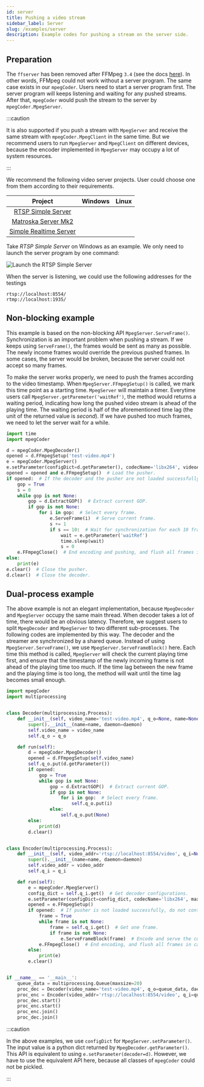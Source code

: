 ```yaml
---
id: server
title: Pushing a video stream
sidebar_label: Server
slug: /examples/server
description: Example codes for pushing a stream on the server side.
---
```




## Preparation

The `ffserver` has been removed after FFMpeg `3.4` (see the docs [here<IconExternalLink/>][link-ffserver]). In other words, FFMpeg could not work without a server program. The same case exists in our `mpegCoder`. Users need to start a server program first. The server program will keeps listening and waiting for any pushed streams. After that, `mpegCoder` would push the stream to the server by `mpegCoder.MpegServer`.

:::caution

It is also supported if you push a stream with `MpegServer` and receive the same stream with `mpegCoder.MpegClient` in the same time. But we recommend users to run `MpegServer` and `MpegClient` on different devices, because the encoder implemented in `MpegServer` may occupy a lot of system resources.

:::

We recommend the following video server projects. User could choose one from them according to their requirements.

| Project | Windows | Linux |
| :-----: | :-----: | :-----: |
| [RTSP Simple Server<IconExternalLink/>][git-rtsp-simple-server] | <InlineIcon icon={vsiCheckIcon}/> | <InlineIcon icon={vsiCheckIcon}/> |
| [Matroska Server Mk2<IconExternalLink/>][git-mkvserver_mk2] | <InlineIcon icon={vsiCloseIcon}/> | <InlineIcon icon={vsiCheckIcon}/> |
| [Simple Realtime Server<IconExternalLink/>][git-srs] | <InlineIcon icon={vsiCloseIcon}/> | <InlineIcon icon={vsiCheckIcon}/> |

Take *RTSP Simple Server* on Windows as an example. We only need to launch the server program by one command:

<p>
  <img
    style={{'maxWidth': '800px', 'width': '100%'}}
    src={ServerImg} alt="Launch the RTSP Simple Server"
  />
</p>

When the server is listening, we could use the following addresses for the testings

```shell
rtsp://localhost:8554/
rtmp://localhost:1935/
```

## Non-blocking example

This example is based on the non-blocking API `MpegServer.ServeFrame()`. Synchronization is an important problem when pushing a stream. If we keeps using `ServeFrame()`, the frames would be sent as many as possible. The newly income frames would override the previous pushed frames. In some cases, the server would be broken, because the server could not accept so many frames.

To make the server works properly, we need to push the frames according to the video timestamp. When `MpegServer.FFmpegSetup()` is called, we mark this time point as a starting time. `MpegServer` will maintain a timer. Everytime users call `MpegServer.getParemeter('waitRef')`, the method would returns a waiting period, indicating how long the pushed video stream is ahead of the playing time. The waiting period is half of the aforementioned time lag (the unit of the returned value is *second*). If we have pushed too much frames, we need to let the server wait for a while.

```python {16,19-20} title="server-non-blocking.py"
import time
import mpegCoder

d = mpegCoder.MpegDecoder()
opened = d.FFmpegSetup('test-video.mp4')
e = mpegCoder.MpegServer()
e.setParameter(configDict=d.getParameter(), codecName='libx264', videoAddress='rtsp://localhost:8554/video')  # inherit most of parameters from the decoder.
opened = opened and e.FFmpegSetup()  # Load the pusher.
if opened:  # If the decoder and the pusher are not loaded successfully, do not continue.
    gop = True
    s = 0
    while gop is not None:
        gop = d.ExtractGOP()  # Extract current GOP.
        if gop is not None:
            for i in gop:  # Select every frame.
                e.ServeFrame(i)  # Serve current frame.
                s += 1
                if s == 10:  # Wait for synchronization for each 10 frames.
                    wait = e.getParameter('waitRef')
                    time.sleep(wait)
                    s = 0
    e.FFmpegClose()  # End encoding and pushing, and flush all frames in cache.
else:
    print(e)
e.clear()  # Close the pusher.
d.clear()  # Close the decoder.
```

## Dual-process example

The above example is not an elegant implementation, because `MpegDecoder` and `MpegServer` occupy the same main thread. When decoder takes a lot of time, there would be an obvious latency. Therefore, we suggest users to split `MpegDecoder` and `MpegServer` to two different sub-processes. The following codes are implemented by this way. The decoder and the streamer are synchronized by a shared queue. Instead of using `MpegServer.ServeFrame()`, we use `MpegServer.ServeFrameBlock()` here. Each time this method is called, `MpegServer` will check the current playing time first, and ensure that the timestamp of the newly incoming frame is not ahead of the playing time too much. If the time lag between the new frame and the playing time is too long, the method will wait until the time lag becomes small enough.

```python {14,21,23,37,43,45} title="server-dual-procs.py"
import mpegCoder
import multiprocessing


class Decoder(multiprocessing.Process):
    def __init__(self, video_name='test-video.mp4', q_o=None, name=None, daemon=None):
        super().__init__(name=name, daemon=daemon)
        self.video_name = video_name
        self.q_o = q_o

    def run(self):
        d = mpegCoder.MpegDecoder()
        opened = d.FFmpegSetup(self.video_name)
        self.q_o.put(d.getParameter())
        if opened:
            gop = True
            while gop is not None:
                gop = d.ExtractGOP()  # Extract current GOP.
                if gop is not None:
                    for i in gop:  # Select every frame.
                        self.q_o.put(i)
                else:
                    self.q_o.put(None)
        else:
            print(d)
        d.clear()


class Encoder(multiprocessing.Process):
    def __init__(self, video_addr='rtsp://localhost:8554/video', q_i=None, name=None, daemon=None):
        super().__init__(name=name, daemon=daemon)
        self.video_addr = video_addr
        self.q_i = q_i

    def run(self):
        e = mpegCoder.MpegServer()
        config_dict = self.q_i.get()  # Get decoder configurations.
        e.setParameter(configDict=config_dict, codecName='libx264', maxBframe=16, videoAddress=self.video_addr)
        opened = e.FFmpegSetup()
        if opened:  # If pusher is not loaded successfully, do not continue.
            frame = True
            while frame is not None:
                frame = self.q_i.get()  # Get one frame.
                if frame is not None:
                    e.ServeFrameBlock(frame)  # Encode and serve the current frame.
            e.FFmpegClose()  # End encoding, and flush all frames in cache.
        else:
            print(e)
        e.clear()


if __name__ == '__main__':
    queue_data = multiprocessing.Queue(maxsize=20)
    proc_dec = Decoder(video_name='test-video.mp4', q_o=queue_data, daemon=True)
    proc_enc = Encoder(video_addr='rtsp://localhost:8554/video', q_i=queue_data, daemon=True)
    proc_dec.start()
    proc_enc.start()
    proc_enc.join()
    proc_dec.join()
```

:::caution

In the above examples, we use `configDict` for `MpegServer.setParameter()`. The input value is a python dict returned by `MpegDecoder.getParameter()`. This API is equivalent to using `e.setParameter(decoder=d)`. However, we have to use the equivalent API here, because all classes of `mpegCoder` could not be pickled.

:::

[link-ffserver]:https://trac.ffmpeg.org/wiki/ffserver "ffserver"
[git-rtsp-simple-server]:https://github.com/aler9/rtsp-simple-server "RTSP Simple Server"
[git-mkvserver_mk2]:https://github.com/klaxa/mkvserver_mk2/blob/master/Makefile "Matroska Server Mk2"
[git-srs]:https://ossrs.net/releases "Simple Realtime Server"
